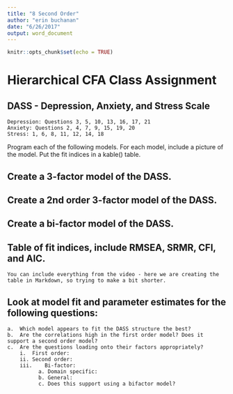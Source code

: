 ```yaml
---
title: "8 Second Order"
author: "erin buchanan"
date: "6/26/2017"
output: word_document
---
```


```r
knitr::opts_chunk$set(echo = TRUE)
```

# Hierarchical CFA Class Assignment

## DASS - Depression, Anxiety, and Stress Scale
    Depression: Questions 3, 5, 10, 13, 16, 17, 21
    Anxiety: Questions 2, 4, 7, 9, 15, 19, 20
    Stress: 1, 6, 8, 11, 12, 14, 18

Program each of the following models. For each model, include a picture of the model. Put the fit indices in a kable() table. 

## Create a 3-factor model of the DASS.

## Create a 2nd order 3-factor model of the DASS.

## Create a bi-factor model of the DASS.

## Table of fit indices, include RMSEA, SRMR, CFI, and AIC. 
    You can include everything from the video - here we are creating the table in Markdown, so trying to make a bit shorter. 

## Look at model fit and parameter estimates for the following questions:
    a.	Which model appears to fit the DASS structure the best?
    b.  Are the correlations high in the first order model? Does it support a second order model?
    c. 	Are the questions loading onto their factors appropriately?
        i.	First order:
        ii.	Second order: 
        iii.	Bi-factor:
              a. Domain specific:
              b. General:
              c. Does this support using a bifactor model?

